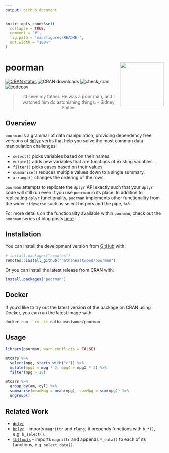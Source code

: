 ```yaml
---
output: github_document
---
```


<!-- README.md is generated from README.Rmd. Please edit that file -->

```r
knitr::opts_chunk$set(
  collapse = TRUE,
  comment = "#",
  fig.path = "man/figures/README-",
  out.width = "100%"
)
```

# poorman <a href='https://nathaneastwood.github.io/tags/poorman/'><img src='man/figures/logo.png' align="right" height="139" /></a>

[![CRAN status](https://www.r-pkg.org/badges/version/poorman)](https://cran.r-project.org/package=poorman)
![CRAN downloads](https://cranlogs.r-pkg.org/badges/poorman)
![check_cran](https://github.com/nathaneastwood/poorman/workflows/check_cran/badge.svg?branch=master)
[![codecov](https://codecov.io/gh/nathaneastwood/poorman/branch/master/graph/badge.svg)](https://codecov.io/gh/nathaneastwood/poorman)

<blockquote align="center">
  I'd seen my father. He was a poor man, and I watched him do astonishing things.
    - Sidney Poitier
</blockquote>

## Overview

`poorman` is a grammar of data manipulation, providing dependency free versions of [`dplyr`](https://github.com/tidyverse/dplyr) verbs that help you solve the most common data manipulation challenges:

* `select()` picks variables based on their names.
* `mutate()` adds new variables that are functions of existing variables.
* `filter()` picks cases based on their values.
* `summarise()` reduces multiple values down to a single summary.
* `arrange()` changes the ordering of the rows.

`poorman` attempts to replicate the `dplyr` API exactly such that your `dplyr` code will still run even if you use `poorman` in its place. In addition to replicating `dplyr` functionality, `poorman` implements other functionality from the wider `tidyverse` such as select helpers and the pipe, `%>%`.

For more details on the functionality available within `poorman`, check out the `poorman` series of blog posts [here](https://nathaneastwood.github.io/tags/poorman/).

## Installation

You can install the development version from [GitHub](https://github.com/nathaneastwood/poorman) with:

```r
# install.packages("remotes")
remotes::install_github("nathaneastwood/poorman")
```

Or you can install the latest release from CRAN with:

```r
install.packages("poorman")
```

## Docker

If you'd like to try out the latest version of the package on CRAN using Docker, you can run the latest image with:

```bash
docker run --rm -it nathaneastwood/poorman
```

## Usage

```r
library(poorman, warn.conflicts = FALSE)

mtcars %>%
  select(mpg, starts_with("c")) %>%
  mutate(mpg2 = mpg * 2, mpg4 = mpg2 * 2) %>%
  filter(mpg > 28)

mtcars %>%
  group_by(am, cyl) %>%
  summarise(meanMpg = mean(mpg), sumMpg = sum(mpg)) %>%
  ungroup()
```

## Related Work

* [`dplyr`](https://github.com/tidyverse/dplyr)
* [`bplyr`](https://github.com/yonicd/bplyr) - imports `magrittr` and `rlang`; it prepends functions with `b_*()`, e.g. `b_select()`.
* [`tbltools`](https://github.com/mkearney/tbltools) - imports `magrittr` and appends `*_data()` to each of its functions, e.g. `select_data()`.
